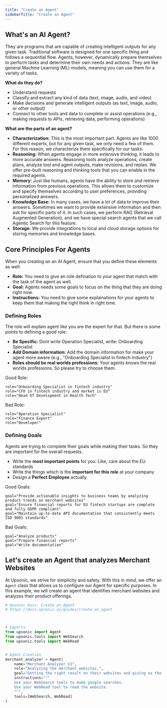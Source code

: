 ```yaml
---
title: "Create an Agent"
sidebarTitle: "Create an Agent"
---
```



## What's an AI Agent?

They are programs that are capable of creating intelligent outputs for any given task. Traditional software is designed for one specific thing and follows a sequential flow. Agents, however, dynamically prepare themselves to perform tasks and determine their own needs and actions. They are like general Machine Learning (ML) models, meaning you can use them for a variety of tasks.


**What do they do?**
- Understand requests
- Classify and extract any kind of data (text, image, audio, and video)
- Make decisions and generate intelligent outputs (as text, image, audio, or other output)
- Connect to other tools and data to complete or assist operations (e.g., making requests to APIs, retrieving data, performing operations)

**What are the parts of an agent?**
- **Characterization:** This is the most important part. Agents are like 1000 different experts, but for any given task, we only need a few of them. For this reason, we characterize them specifically for our tasks.
- **Reasoning:** When agents engage in more extensive thinking, it leads to more accurate answers. Reasoning tools analyze operations, create plans, analyze tool and agent outputs, make revisions, and replan. We offer pre-built reasoning and thinking tools that you can enable in the required agents.
- **Memory:** Just like humans, agents have the ability to store and retrieve information from previous operations. This allows them to customize and specify themselves according to user preferences, providing personalized answers.
- **Knowledge Base:** In many cases, we have a lot of data to improve their answers. Sometimes we want to provide extensive information and then ask for specific parts of it. In such cases, we perform RAG (Retrieval Augmented Generation), and we have special search agents that we call Agentic Search for this feature.
- **Storage:** We provide integrations to local and cloud storage options for storing memories and knowledge bases.






## Core Principles For Agents

When you creating an an AI Agent, ensure that you define these elements as well:
- **Role:** You need to give an role defination to your agent that match with the task of the agent as well.
- **Goal:** Agents needs some goals to focus on the thing that they are doing right now. 
- **Instructions:** You need to give some explainations for your agents to keep them that making the right think in right time.



### Defining Roles
The role will explain agent like you are the expert for that. But there is some points to defining a good role:
- **Be Specific:** Dont write Operation Specialist, write: Onboarding Specialist
- **Add Domain information:** Add the domain information for make your agent more aware (e.g., "Onboarding Specialist in fintech industry")
- **Roles should be real worlds professions:** Your agents knows the real worlds professions. So please try to choose them.

Good Role:
```
role="Onboarding Specialist in fintech industry"
role="CFO in fintech industry and market is EU"
role="Head Of Development in Health Tech"
```


Bad Role:
```
role="Operation Specialist"
role="Finance Expert"
role="Developer"
```

### Defining Goals

Agents are trying to complete their goals while making their tasks. So they are important for the overall requests.

- Write the **most important points** for you: Like, care about the EU standards
- Write the things which is the **important for this role** at your company
- Design a **Perfect Employee** actually.

Good Goals:
```
goal="Provide actionable insights to business teams by analyzing product trends on merchant websites"
goal="Ensure financial reports for EU fintech startups are complete and fully GDPR compliant"
goal="Maintain up-to-date API documentation that consistently meets ISO 9001 standards"
```

Bad Goals:
```
goal="Analyze products"
goal="Prepare financial reports"
goal="Write documentation"
```




## Let's create an Agent that analyzes Merchant Websites

At Upsonic, we strive for simplicity and safety. With this in mind, we offer an `Agent` class that allows us to configure our Agent for specific purposes. In this example, we will create an agent that identifies merchant websites and analyzes their product offerings.

```python
# Upsonic Docs: Create an Agent
# https://docs.upsonic.ai/guides/create_an_agent



# Imports
from upsonic import Agent
from upsonic.tools import WebSearch
from upsonic.tools import WebRead


# Agent Creation
merchant_analyzer = Agent(
    name="Merchant Analyzer V1",
    role="Analyzing the merchant websites.",
    goal="Getting the right result on their websites and giving as the user requested format",
    instructions="""
    Use your WebSearch tools to make google searches. 
    Use your WebRead tool to read the website.
    """,
    tools=[WebSearch, WebRead] 
)

```








